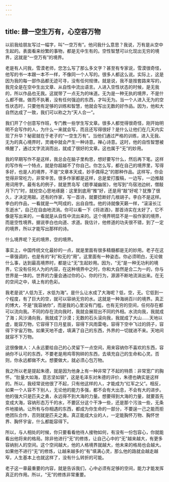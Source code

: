 ```yaml
---
---
---
```

title: 肆一空生万有，心空容万物
---




以前我给朋友写过一幅字，叫“一空万有”。他问我什么意思？我说，万有是从空中生起的。表面看来纷繁的事物，都是无中生有的。空性智慧可以化现出无穷的境界，这就是“一空万有”的境界。

老是有人问我，雪漠老师，您怎么写了那么多文字？甚至有专家说，雪漠很奇怪，他写的书一本跟一本不一样，不像同一个人写的。很多人都这么说。实际上，这是因为我的每一部作品都无迹可寻，没有任何规律。就是说，我不是按套路来写的，我完全是在空中生出文章、从自性中流出语言。人进入空性状态的时候，是无我的，所以作品也无我。这就带了一点无为的味道。无为是一种无执的境界，不是什么都不做。做而不执著，没有任何强迫的东西，才叫无为。当一个人进入无为的空性状态时，只要他有足够的训练和智慧，他就会写出无数的好作品。因为，他和大自然达成了一致，我们可以称之为“天人合一”。

我们开了个创意写作班，专门教一些学生写文章。很多人都觉得很奇怪，刚开始明明不会写作的人，为什么一来就会写，而且还写得很好？是什么让他们在几天内实现了升华？秘密就在于老子的“一空生万有”。当他们通过严格的训练，进入无我、无为的真心境界时，灵魂中就会产生一种诗意。禅心诗意。这时，他的自性智慧被唤醒了，通过文字流淌而出，就成了很好的文章。这也属于“无”的妙用。

我的早期写作不是这样，我总会在脑子里构思，想好要写什么，然后再下笔。这样的写作有一个特点，就是你超越不了你自己。你怎么写，都在自己的境界里，写得多好，也是人的境界，不是“文章本天成，妙手偶得之”的那种作品。这样写，你会觉得非常吃力，非常辛苦。很多作家都是这样，总是爱打腹稿，一边写，一边推敲用词用字。最有名的例子，就是贾岛写《题李凝幽居》，他写到“鸟宿池边树，僧敲月下门”时，就挖空心思地琢磨：这里到底用“推”好，还是用“敲”好呢？犹豫了很久，才决定用敲。还有的作家，写一首诗，就要捻断好几根胡子。李白不是这样。李白的作品，一看就是一气呵成的，出自自性。他的诗就像天籁一样，“滚滚长江东逝水”，自己在自由地流淌。你可以看一下《将进酒》，那首诗实在太好了，它不像是写出来的，一看就是从自性中流出来的。这个境界明显不是一般作家的境界，而是空性境界。据说李白也向道、求道。我估计，他修道的功夫很不错，到了一定的境界，所以才能写出那样的诗。

什么境界呢？无的境界，空的境界。

事实上，中国传统文化最妙的一点，就是里面有很多精髓都是无的妙用。老子在这一章强调的，也是有的“利”和无的“用”。这里面有一种姿态。你必须明白，无论做什么事，达到最高境界时，都是让“无”生起妙用。因为，“无”是一种无功利的境界，它没有任何人为的内容，在这种境界中之时，你和大自然是合二为一的，你与世界是一体的。世界的力量会通过你的心、你的行为，源源不断地流淌出来。在无的空间之中，填上有的色彩。

我老是说“人低为王，水低为海”。是什么让水成了大海呢？低，空，无。它低到一个程度，有了巨大的空，就可以容纳无穷的水。这就是一种海纳百川的境界。真正的博大，不是“我容纳你”，而是我的心里没有门槛，也有无穷的空间，任何存在都可以流向我。不同的存在流向我时，我就会展现出不同的外相。水流向我，我就成了海；风沙涌向我，我就成了沙漠；无数的石头滚向我，我就成了大山……天地以虚，能容万物，它容得下日月星辰，容得下风雨雷电，容得下空中飞过的鸽子，容得下宇宙万物。如果天地不虚，填满了自己的东西，外界的一切就进不来。天地间就容不下万物。

这很像做人：人永远要给自己的心灵留下一点空间，用来容纳你不喜欢的东西，容纳你不认可的东西，不要老是用鸡零狗碎的东西，去填充自己的生命和心灵。否则，你永远都做不大。想要做大，就必须心包万物。

我之所以老是提起朱德，就是因为他身上有一种非常了不起的特质：非常宽广的胸怀。“肚量大如海，意志坚如钢”，这是毛泽东对朱德的评价，朱德也确实是这样的。所以，我经常说他很了不起，只有他这样的人，才能成为“红军之父”。相反，如果一个人容不下别人，无论他的能力多强，都不会有大出息，不会有大的进步。他的强大只是匹夫之勇，永远得不到大海的力量。想要得到大海的力量，就要首先变成大海，容纳形态万千的水，不要区分这个干净一些，还是那个污浊一些，无条件地接纳。让所有与你相遇的东西，都成为你生命的一部分，不要逞一己之能而拒绝团队合作，否则就是匹夫之勇。真正能成大业的人，一定能胸怀万物、胸怀世界、胸怀宇宙，什么都能容得下。

所以，与人相处的时候，你只要看看他待人接物如何，有没有一份包容心，你就能看出他将来的格局。除非他进行“无”的修炼，让自己心中的“无”越来越大，有更多容纳别人的空间。这个空间越大，他的人格境界就越大，他未来的格局也会越大。如果他不进行“无”的修炼，让越来越多的“有”填满心灵，那么他的路就会越走越窄，人生基本上也就这样了，没有什么转折的可能。

老子这一章最重要的内容，就是告诉我们，心中必须有足够的空间，能力才能发挥真正的作用。所以，“无”的修炼非常重要。